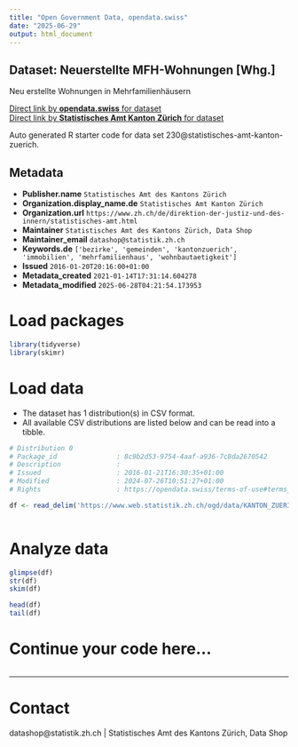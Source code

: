 ```yaml
---
title: "Open Government Data, opendata.swiss"
date: "2025-06-29"
output: html_document
---
```


## Dataset: Neuerstellte MFH-Wohnungen [Whg.]

Neu erstellte Wohnungen in Mehrfamilienhäusern

[Direct link by **opendata.swiss** for dataset](https://opendata.swiss/de/dataset/neuerstellte-mfh-wohnungen-whg)<br>
[Direct link by **Statistisches Amt Kanton Zürich** for dataset](https://www.zh.ch/de/politik-staat/gemeinden/gemeindeportraet.html)

Auto generated R starter code for data set 230@statistisches-amt-kanton-zuerich.

## Metadata

- **Publisher.name** `Statistisches Amt des Kantons Zürich`
- **Organization.display_name.de** `Statistisches Amt Kanton Zürich`
- **Organization.url** `https://www.zh.ch/de/direktion-der-justiz-und-des-innern/statistisches-amt.html`
- **Maintainer** `Statistisches Amt des Kantons Zürich, Data Shop`
- **Maintainer_email** `datashop@statistik.zh.ch`
- **Keywords.de** `['bezirke', 'gemeinden', 'kantonzuerich', 'immobilien', 'mehrfamilienhaus', 'wohnbautaetigkeit']`
- **Issued** `2016-01-20T20:16:00+01:00`
- **Metadata_created** `2021-01-14T17:31:14.604278`
- **Metadata_modified** `2025-06-28T04:21:54.173953`


# Load packages

```r

library(tidyverse)
library(skimr)

```

# Load data

-   The dataset has 1 distribution(s) in CSV format.
-   All available CSV distributions are listed below and can be read into a tibble.

```r

# Distribution 0
# Package_id               : 8c9b2d53-9754-4aaf-a936-7c8da2670542
# Description              : 
# Issued                   : 2016-01-21T16:30:35+01:00
# Modified                 : 2024-07-26T10:51:27+01:00
# Rights                   : https://opendata.swiss/terms-of-use#terms_by

df <- read_delim('https://www.web.statistik.zh.ch/ogd/data/KANTON_ZUERICH_372.csv')



```

# Analyze data

```r

glimpse(df)
str(df)
skim(df)

head(df)
tail(df)

```

# Continue your code here...

```r

```

------------------------------------------------------------------------

# Contact

datashop@statistik.zh.ch | Statistisches Amt des Kantons Zürich, Data Shop
